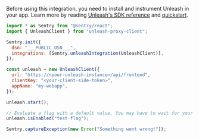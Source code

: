 Before using this integration, you need to install and instrument Unleash in your app. Learn more by reading [Unleash's SDK reference](https://docs.getunleash.io/reference/sdks/javascript-browser) and [quickstart](https://docs.getunleash.io/quickstart).

```javascript
import * as Sentry from "@sentry/react";
import { UnleashClient } from "unleash-proxy-client";

Sentry.init({
  dsn: "___PUBLIC_DSN___",
  integrations: [Sentry.unleashIntegration(UnleashClient)],
});

const unleash = new UnleashClient({
  url: "https://<your-unleash-instance>/api/frontend",
  clientKey: "<your-client-side-token>",
  appName: "my-webapp",
});

unleash.start();

// Evaluate a flag with a default value. You may have to wait for your client to synchronize first.
unleash.isEnabled("test-flag");

Sentry.captureException(new Error("Something went wrong!"));
```
